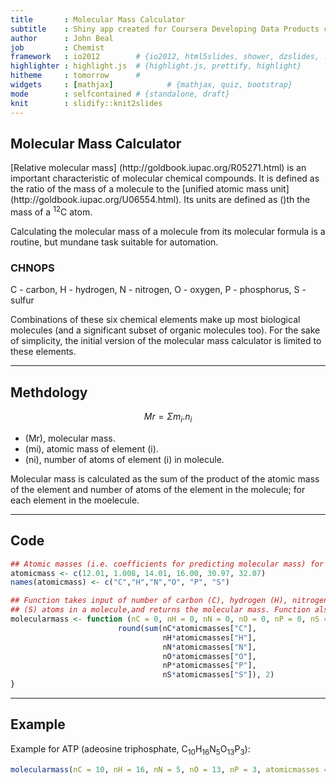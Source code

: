 ```yaml
---
title       : Molecular Mass Calculator 
subtitle    : Shiny app created for Coursera Developing Data Products course    
author      : John Beal
job         : Chemist
framework   : io2012        # {io2012, html5slides, shower, dzslides, ...}
highlighter : highlight.js  # {highlight.js, prettify, highlight}
hitheme     : tomorrow      # 
widgets     : [mathjax]            # {mathjax, quiz, bootstrap}
mode        : selfcontained # {standalone, draft}
knit        : slidify::knit2slides
---
```


## Molecular Mass Calculator

[Relative molecular mass] (http://goldbook.iupac.org/R05271.html) is an important characteristic of molecular chemical compounds. It is defined as the ratio of the mass of a molecule to the [unified atomic mass unit] (http://goldbook.iupac.org/U06554.html). Its units are defined as \(\frac{1}{12}\)th the mass of a <sup>12</sup>C atom.

Calculating the molecular mass of a molecule from its molecular formula is a routine, but mundane task suitable for automation.

### CHNOPS

C - carbon, H - hydrogen, N - nitrogen, O - oxygen, P - phosphorus, S - sulfur

Combinations of these six chemical elements make up most biological molecules (and a significant subset of organic molecules too). For the sake of simplicity, the initial version of the molecular mass calculator is limited to these elements.  

---

## Methdology

$$Mr = \Sigma m_i.n_i$$

- \(Mr\), molecular mass. 
- \(mi\), atomic mass of element \(i\).
- \(ni\), number of atoms of element \(i\) in molecule.

Molecular mass is calculated as the sum of the product of the atomic mass of the element and number of atoms of the element in the molecule; for each element in the moelecule. 

---

## Code ##

```r
## Atomic masses (i.e. coefficients for predicting molecular mass) for CHNOPS
atomicmass <- c(12.01, 1.008, 14.01, 16.00, 30.97, 32.07)
names(atomicmass) <- c("C","H","N","O", "P", "S")

## Function takes input of number of carbon (C), hydrogen (H), nitrogen (N), oxygen (O), phosphorus (P) and sulfur  
## (S) atoms in a molecule,and returns the molecular mass. Function also requires vector of atomic masses.
molecularmass <- function (nC = 0, nH = 0, nN = 0, nO = 0, nP = 0, nS = 0, atomicmasses) {
                        round(sum(nC*atomicmasses["C"],
                                  nH*atomicmasses["H"],
                                  nN*atomicmasses["N"],
                                  nO*atomicmasses["O"],
                                  nP*atomicmasses["P"],
                                  nS*atomicmasses["S"]), 2)
}
```

---

## Example

Example for ATP (adeosine triphosphate, C<sub>10</sub>H<sub>16</sub>N<sub>5</sub>O<sub>13</sub>P<sub>3</sub>):

``` r
molecularmass(nC = 10, nH = 16, nN = 5, nO = 13, nP = 3, atomicmasses = atomicmass)
```









